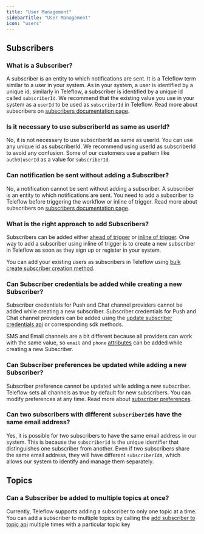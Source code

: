 ```yaml
---
title: "User Management"
sidebarTitle: "User Management"
icon: "users"
---
```


## Subscribers

### What is a Subscriber?
A subscriber is an entity to which notifications are sent. It is a Teleflow term similar to a user in your system. As in your system, a user is identified by a unique id, similarly in Teleflow, a subscriber is identified by a unique id called `subscriberId`. We recommend that the existing value you use in your system as a `userId` to be used as `subscriberId` in Teleflow. Read more about subscribers on [subscribers documentation page](/subscribers/subscribers).

### Is it necessary to use subscriberId as same as userId?
No, it is not necessary to use subscriberId as same as userId. You can use any unique id as subscriberId. We recommend using userId as subscriberId to avoid any confusion. Some of our customers use a pattern like `auth0|userId` as a value for `subscriberId`.

### Can notification be sent without adding a Subscriber?
No, a notification cannot be sent without adding a subscriber. A subscriber is an entity to which notifications are sent. You need to add a subscriber to Teleflow before triggering the workflow or inline of trigger. Read more about subscribers on [subscribers documentation page](/subscribers/subscribers).

### What is the right approach to add Subscribers?
Subscribers can be added either [ahead of trigger](/subscribers/subscribers#1-ahead-of-trigger) or [inline of trigger](/subscribers/subscribers#2-inline-of-trigger). One way to add a subscriber using inline of trigger is to create  a new subscriber in Teleflow as soon as they sign up or register in your system. 

You can add your existing users as subscribers in Teleflow using [bulk create subscriber creation method](/subscribers/subscribers#bulk-subscriber-creation).

### Can Subscriber credentials be added while creating a new Subscriber?
Subscriber credentials for Push and Chat channel providers cannot be added while creating a new subscriber. Subscriber credentials for Push and Chat channel providers can be added using the [update subscriber credentials api](/api-reference/subscribers/update-subscriber-credentials) or corresponding sdk methods. 

SMS and Email channels are a bit different because all providers can work with the same value, so `email` and `phone` [attributes](/subscribers/subscribers#subscriber-attributes) can be added while creating a new Subscriber.

### Can Subscriber preferences be updated while adding a new Subscriber?
Subscriber preference cannot be updated while adding a new subscriber. Teleflow sets all channels as true by default for new subscribers. You can modify preferences at any time. Read more about [subscriber preferences](/subscribers/preferences).

### Can two subscribers with different `subscriberId`s have the same email address?
Yes, it is possible for two subscribers to have the same email address in our system. This is because the `subscriberId` is the unique identifier that distinguishes one subscriber from another. Even if two subscribers share the same email address, they will have different `subscriberId`s, which allows our system to identify and manage them separately.

## Topics

### Can a Subscriber be added to multiple topics at once?
Currently, Teleflow supports adding a subscriber to only one topic at a time. You can add a subscriber to multiple topics by calling the [add subscriber to topic api](/api-reference/topics/subscribers-addition) multiple times with a particular topic key